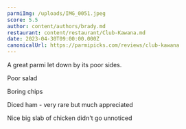 ```yaml
---
parmiImg: /uploads/IMG_0051.jpeg
score: 5.5
author: content/authors/brady.md
restaurant: content/restaurant/Club-Kawana.md
date: 2023-04-30T09:00:00.000Z
canonicalUrl: https://parmipicks.com/reviews/club-kawana
---
```


A great parmi let down by its poor sides.

Poor salad

Boring chips

Diced ham - very rare but much appreciated

Nice big slab of chicken didn't go unnoticed 
 